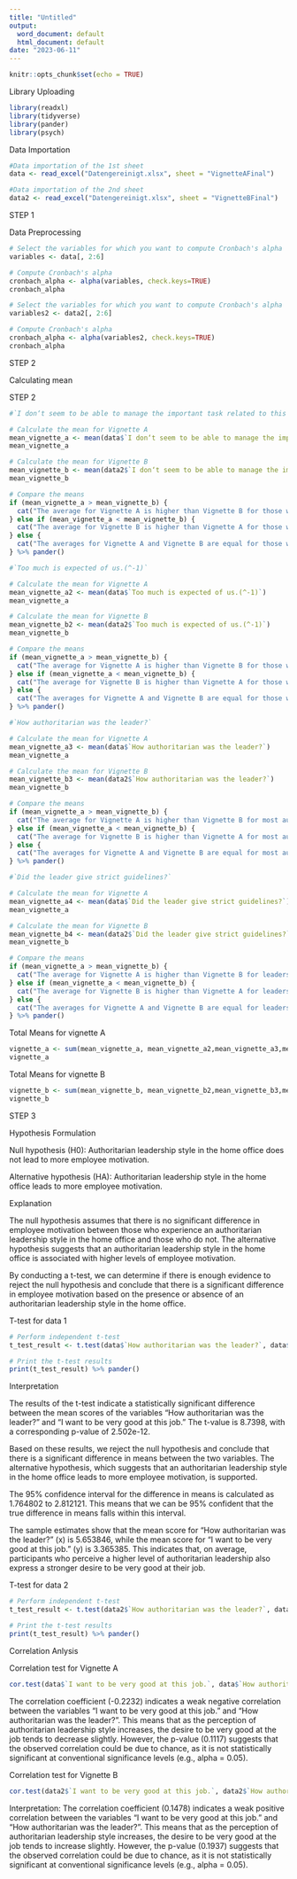 ---
title: "Untitled"
output:
  word_document: default
  html_document: default
date: "2023-06-11"
---

```{r setup, include=FALSE}
knitr::opts_chunk$set(echo = TRUE)
```

Library Uploading

```{r, message=FALSE}
library(readxl)
library(tidyverse)
library(pander)
library(psych)
```

Data Importation

```{r,message=FALSE}
#Data importation of the 1st sheet 
data <- read_excel("Datengereinigt.xlsx", sheet = "VignetteAFinal")

#Data importation of the 2nd sheet
data2 <- read_excel("Datengereinigt.xlsx", sheet = "VignetteBFinal")
```

STEP 1

Data Preprocessing
```{r, warning=FALSE}
# Select the variables for which you want to compute Cronbach's alpha
variables <- data[, 2:6]

# Compute Cronbach's alpha
cronbach_alpha <- alpha(variables, check.keys=TRUE)
cronbach_alpha
```

```{r, warning=FALSE}
# Select the variables for which you want to compute Cronbach's alpha
variables2 <- data2[, 2:6]

# Compute Cronbach's alpha
cronbach_alpha <- alpha(variables2, check.keys=TRUE)
cronbach_alpha
```

STEP 2

Calculating mean

STEP 2

```{r}
#`I don‘t seem to be able to manage the important task related to this work.(^-1)`

# Calculate the mean for Vignette A
mean_vignette_a <- mean(data$`I don‘t seem to be able to manage the important task related to this work.(^-1)`)
mean_vignette_a

# Calculate the mean for Vignette B
mean_vignette_b <- mean(data2$`I don‘t seem to be able to manage the important task related to this work.(^-1)`)
mean_vignette_b

# Compare the means
if (mean_vignette_a > mean_vignette_b) {
  cat("The average for Vignette A is higher than Vignette B for those who were not able to manage important tasks.")
} else if (mean_vignette_a < mean_vignette_b) {
  cat("The average for Vignette B is higher than Vignette A for those who were not able to manage important tasks.")
} else {
  cat("The averages for Vignette A and Vignette B are equal for those who were not able to manage important tasks.")
} %>% pander()
```
```{r}
#`Too much is expected of us.(^-1)`

# Calculate the mean for Vignette A
mean_vignette_a2 <- mean(data$`Too much is expected of us.(^-1)`)
mean_vignette_a

# Calculate the mean for Vignette B
mean_vignette_b2 <- mean(data2$`Too much is expected of us.(^-1)`)
mean_vignette_b

# Compare the means
if (mean_vignette_a > mean_vignette_b) {
  cat("The average for Vignette A is higher than Vignette B for those who felt that too much was expected of them.")
} else if (mean_vignette_a < mean_vignette_b) {
  cat("The average for Vignette B is higher than Vignette A for those who felt that too much was expected of them.")
} else {
  cat("The averages for Vignette A and Vignette B are equal for those who felt that too much was expected of them.")
} %>% pander()
```

```{r}
#`How authoritarian was the leader?`

# Calculate the mean for Vignette A
mean_vignette_a3 <- mean(data$`How authoritarian was the leader?`)
mean_vignette_a

# Calculate the mean for Vignette B
mean_vignette_b3 <- mean(data2$`How authoritarian was the leader?`)
mean_vignette_b

# Compare the means
if (mean_vignette_a > mean_vignette_b) {
  cat("The average for Vignette A is higher than Vignette B for most authoritarian leader.")
} else if (mean_vignette_a < mean_vignette_b) {
  cat("The average for Vignette B is higher than Vignette A for most authoritarian leader.")
} else {
  cat("The averages for Vignette A and Vignette B are equal for most authoritarian leader.")
} %>% pander()
```


```{r}
#`Did the leader give strict guidelines?`

# Calculate the mean for Vignette A
mean_vignette_a4 <- mean(data$`Did the leader give strict guidelines?`)
mean_vignette_a

# Calculate the mean for Vignette B
mean_vignette_b4 <- mean(data2$`Did the leader give strict guidelines?`)
mean_vignette_b

# Compare the means
if (mean_vignette_a > mean_vignette_b) {
  cat("The average for Vignette A is higher than Vignette B for leaders who gave strict guidelines.")
} else if (mean_vignette_a < mean_vignette_b) {
  cat("The average for Vignette B is higher than Vignette A for leaders who gave strict guidelines.")
} else {
  cat("The averages for Vignette A and Vignette B are equal for leaders who gave strict guidelines.")
} %>% pander()
```

Total Means for vignette A

```{r}
vignette_a <- sum(mean_vignette_a, mean_vignette_a2,mean_vignette_a3,mean_vignette_a4)
vignette_a
```
Total Means for vignette B

```{r}
vignette_b <- sum(mean_vignette_b, mean_vignette_b2,mean_vignette_b3,mean_vignette_b4)
vignette_b
```

STEP 3

Hypothesis Formulation

Null hypothesis (H0): Authoritarian leadership style in the home office does not lead to more employee motivation.

Alternative hypothesis (HA): Authoritarian leadership style in the home office leads to more employee motivation.

Explanation

The null hypothesis assumes that there is no significant difference in employee motivation between those who experience an authoritarian leadership style in the home office and those who do not. The alternative hypothesis suggests that an authoritarian leadership style in the home office is associated with higher levels of employee motivation.

By conducting a t-test, we can determine if there is enough evidence to reject the null hypothesis and conclude that there is a significant difference in employee motivation based on the presence or absence of an authoritarian leadership style in the home office.


T-test for data 1

```{r}
# Perform independent t-test
t_test_result <- t.test(data$`How authoritarian was the leader?`, data$`I want to be very good at this job.`)

# Print the t-test results
print(t_test_result) %>% pander()
```

Interpretation

The results of the t-test indicate a statistically significant difference between the mean scores of the variables "How authoritarian was the leader?" and "I want to be very good at this job." The t-value is 8.7398, with a corresponding p-value of 2.502e-12.

Based on these results, we reject the null hypothesis and conclude that there is a significant difference in means between the two variables. The alternative hypothesis, which suggests that an authoritarian leadership style in the home office leads to more employee motivation, is supported.

The 95% confidence interval for the difference in means is calculated as 1.764802 to 2.812121. This means that we can be 95% confident that the true difference in means falls within this interval.

The sample estimates show that the mean score for "How authoritarian was the leader?" (x) is 5.653846, while the mean score for "I want to be very good at this job." (y) is 3.365385. This indicates that, on average, participants who perceive a higher level of authoritarian leadership also express a stronger desire to be very good at their job.



T-test for data 2

```{r}
# Perform independent t-test
t_test_result <- t.test(data2$`How authoritarian was the leader?`, data2$`I want to be very good at this job.`)

# Print the t-test results
print(t_test_result) %>% pander()
```

Correlation Anlysis

Correlation test for Vignette A


```{r}
cor.test(data$`I want to be very good at this job.`, data$`How authoritarian was the leader?`) %>% pander()
```
The correlation coefficient (-0.2232) indicates a weak negative correlation between the variables "I want to be very good at this job." and "How authoritarian was the leader?". This means that as the perception of authoritarian leadership style increases, the desire to be very good at the job tends to decrease slightly. However, the p-value (0.1117) suggests that the observed correlation could be due to chance, as it is not statistically significant at conventional significance levels (e.g., alpha = 0.05).

Correlation test for Vignette B

```{r}
cor.test(data2$`I want to be very good at this job.`, data2$`How authoritarian was the leader?`) %>% pander()
```
Interpretation:
The correlation coefficient (0.1478) indicates a weak positive correlation between the variables "I want to be very good at this job." and "How authoritarian was the leader?". This means that as the perception of authoritarian leadership style increases, the desire to be very good at the job tends to increase slightly. However, the p-value (0.1937) suggests that the observed correlation could be due to chance, as it is not statistically significant at conventional significance levels (e.g., alpha = 0.05).
